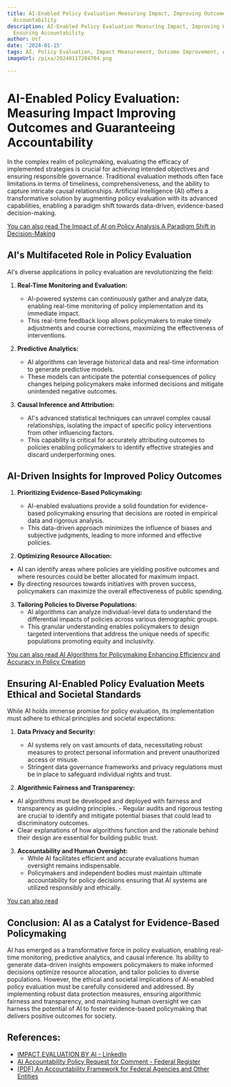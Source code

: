 ```yaml
---
title: AI-Enabled Policy Evaluation Measuring Impact, Improving Outcomes, and Ensuring
  Accountability
description: AI-Enabled Policy Evaluation Measuring Impact, Improving Outcomes, and
  Ensuring Accountability
author: Usf
date: '2024-01-15'
tags: AI, Policy Evaluation, Impact Measurement, Outcome Improvement, Accountability
imageUrl: /pixa/20240117204704.png

---
```

# AI-Enabled Policy Evaluation:  Measuring Impact Improving Outcomes  and Guaranteeing Accountability

In  the complex realm of  policymaking,  evaluating the efficacy of  implemented strategies is  crucial for achieving  intended objectives and ensuring responsible governance.  Traditional evaluation methods often face limitations in terms  of timeliness, comprehensiveness, and the ability  to  capture intricate causal relationships. Artificial Intelligence  (AI) offers a transformative solution by augmenting policy evaluation with its advanced capabilities, enabling a paradigm shift towards data-driven, evidence-based  decision-making.

[You can  also read  The  Impact of AI on Policy Analysis A Paradigm Shift in  Decision-Making](The%20Impact%20of%20AI%20on%20Policy%20Analysis%20A%20Paradigm%20Shift%20in%20Decision-Making)


## AI's Multifaceted Role in Policy Evaluation

AI's diverse applications in policy evaluation are revolutionizing the field:

1. **Real-Time Monitoring and Evaluation:**
     - AI-powered systems can continuously gather and analyze data, enabling real-time monitoring of  policy implementation and its immediate impact.
   - This real-time feedback loop allows policymakers to make timely adjustments and course corrections, maximizing the effectiveness of interventions.

2. **Predictive Analytics:**
   - AI algorithms can leverage historical data and real-time information to generate predictive models.
   - These  models can anticipate the  potential consequences of policy changes helping policymakers make  informed decisions and mitigate unintended negative  outcomes.

3. **Causal Inference and Attribution:**
   - AI's advanced statistical  techniques can unravel complex causal relationships, isolating the impact of specific policy interventions from other influencing factors.
   - This capability is critical for accurately  attributing outcomes to policies enabling policymakers to identify effective strategies and discard underperforming ones.

## AI-Driven Insights for  Improved Policy Outcomes

1. **Prioritizing Evidence-Based Policymaking:**
   - AI-enabled evaluations  provide a  solid foundation for  evidence-based policymaking ensuring that decisions are rooted in  empirical data and rigorous analysis.
   - This data-driven approach minimizes the influence of biases and  subjective judgments, leading  to more informed  and  effective policies.

2.  **Optimizing Resource Allocation:**
   - AI can identify areas where policies  are yielding positive outcomes and where  resources could  be better allocated for maximum impact.
   - By directing resources towards initiatives with proven success, policymakers can maximize the overall effectiveness of public spending.

3. **Tailoring Policies to Diverse Populations:**
   -  AI algorithms can analyze individual-level data  to understand the differential impacts of policies across various demographic groups.
   -  This granular understanding enables policymakers to design targeted interventions that address the unique  needs of specific populations promoting equity and inclusivity.

[You can also read AI Algorithms for Policymaking Enhancing Efficiency and Accuracy in Policy Creation](AI%20Algorithms%20for%20Policymaking%20Enhancing%20Efficiency%20and%20Accuracy%20in%20Policy%20Creation)


## Ensuring AI-Enabled Policy Evaluation Meets Ethical and Societal Standards

While AI holds immense promise for policy evaluation, its implementation  must adhere to ethical principles and societal expectations:

1. **Data Privacy  and Security:**
    - AI  systems rely on vast amounts of data,  necessitating robust measures to protect personal information and prevent unauthorized access or  misuse.
   - Stringent data governance frameworks and privacy regulations must be in place to safeguard individual rights and trust.

2.  **Algorithmic  Fairness and Transparency:**
   - AI algorithms must be developed and deployed with fairness and transparency as guiding principles.
    - Regular audits  and  rigorous testing are crucial to  identify and mitigate  potential biases that could lead to discriminatory outcomes.
   - Clear explanations  of how algorithms function and the rationale behind their design are essential for building public trust.

3. **Accountability and Human Oversight:**
   - While AI facilitates efficient and accurate evaluations human oversight  remains indispensable.
   - Policymakers and independent bodies must maintain ultimate accountability for policy decisions ensuring that AI systems are utilized responsibly and  ethically.

[You can also read ]()


## Conclusion: AI as a Catalyst for Evidence-Based Policymaking

AI has emerged as a transformative force in policy evaluation, enabling real-time monitoring, predictive analytics, and causal inference. Its ability to generate  data-driven insights empowers policymakers to make informed decisions optimize resource allocation, and tailor  policies to diverse populations. However, the ethical and societal implications  of  AI-enabled  policy evaluation must be carefully considered and addressed. By implementing robust data protection measures, ensuring algorithmic fairness and transparency, and maintaining human oversight we can  harness the potential of AI to foster evidence-based policymaking that  delivers positive outcomes for society.

## References:
- [IMPACT EVALUATION BY AI - LinkedIn](https://www.linkedin.com/pulse/impact-evaluation-ai-professor-dr-sanjay-kuma-rout)
- [AI Accountability Policy Request for Comment - Federal Register](https://www.federalregister.gov/documents/2023/04/13/2023-07776/ai-accountability-policy-request-for-comment)
- [[PDF] An Accountability Framework for Federal Agencies and Other Entities](https://www.gao.gov/assets/gao-21-519sp.pdf)
